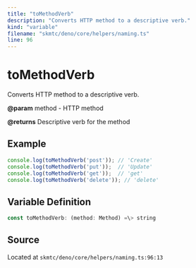 ```yaml
---
title: "toMethodVerb"
description: "Converts HTTP method to a descriptive verb."
kind: "variable"
filename: "skmtc/deno/core/helpers/naming.ts"
line: 96
---
```


# toMethodVerb

Converts HTTP method to a descriptive verb.


**@param** method - HTTP method

**@returns** Descriptive verb for the method


## Example

```typescript
console.log(toMethodVerb('post')); // 'Create'
console.log(toMethodVerb('put'));  // 'Update'
console.log(toMethodVerb('get'));  // 'get'
console.log(toMethodVerb('delete')); // 'delete'
```

## Variable Definition

```typescript
const toMethodVerb: (method: Method) =\> string
```

## Source

Located at `skmtc/deno/core/helpers/naming.ts:96:13`
